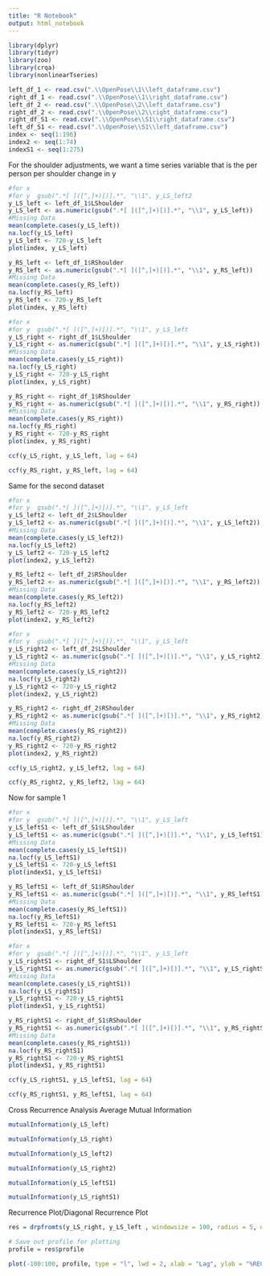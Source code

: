 ---
title: "R Notebook"
output: html_notebook
---
```{r Importing libraries}
library(dplyr)
library(tidyr)
library(zoo)
library(crqa)
library(nonlinearTseries)
``` 
```{r Load Datasets}
left_df_1 <- read.csv(".\\OpenPose\\1\\left_dataframe.csv")
right_df_1 <- read.csv(".\\OpenPose\\1\\right_dataframe.csv")
left_df_2 <- read.csv(".\\OpenPose\\2\\left_dataframe.csv")
right_df_2 <- read.csv(".\\OpenPose\\2\\right_dataframe.csv")
right_df_S1 <- read.csv(".\\OpenPose\\S1\\right_dataframe.csv")
left_df_S1 <- read.csv(".\\OpenPose\\S1\\left_dataframe.csv")
index <- seq(1:196)
index2 <- seq(1:74)
indexS1 <- seq(1:275)
```

For the shoulder adjustments, we want a time series variable that is the per person per shoulder change in y
```{r}
#for x
#for y  gsub(".*[ ]([^,]+)[)].*", "\\1", y_LS_left2
y_LS_left <- left_df_1$LShoulder
y_LS_left <- as.numeric(gsub(".*[ ]([^,]+)[)].*", "\\1", y_LS_left))
#Missing Data
mean(complete.cases(y_LS_left))
na.locf(y_LS_left)
y_LS_left <- 720-y_LS_left
plot(index, y_LS_left)
```
```{r}
y_RS_left <- left_df_1$RShoulder
y_RS_left <- as.numeric(gsub(".*[ ]([^,]+)[)].*", "\\1", y_RS_left))
#Missing Data
mean(complete.cases(y_RS_left))
na.locf(y_RS_left)
y_RS_left <- 720-y_RS_left
plot(index, y_RS_left)
```

```{r}
#for x
#for y  gsub(".*[ ]([^,]+)[)].*", "\\1", y_LS_left
y_LS_right <- right_df_1$LShoulder
y_LS_right <- as.numeric(gsub(".*[ ]([^,]+)[)].*", "\\1", y_LS_right))
#Missing Data
mean(complete.cases(y_LS_right))
na.locf(y_LS_right)
y_LS_right <- 720-y_LS_right
plot(index, y_LS_right)
```
```{r}
y_RS_right <- right_df_1$RShoulder
y_RS_right <- as.numeric(gsub(".*[ ]([^,]+)[)].*", "\\1", y_RS_right))
#Missing Data
mean(complete.cases(y_RS_right))
na.locf(y_RS_right)
y_RS_right <- 720-y_RS_right
plot(index, y_RS_right)
```
```{r}
ccf(y_LS_right, y_LS_left, lag = 64)
```
```{r}
ccf(y_RS_right, y_RS_left, lag = 64)
```

Same for the second dataset
```{r}
#for x
#for y  gsub(".*[ ]([^,]+)[)].*", "\\1", y_LS_left
y_LS_left2 <- left_df_2$LShoulder
y_LS_left2 <- as.numeric(gsub(".*[ ]([^,]+)[)].*", "\\1", y_LS_left2))
#Missing Data
mean(complete.cases(y_LS_left2))
na.locf(y_LS_left2)
y_LS_left2 <- 720-y_LS_left2
plot(index2, y_LS_left2)
```
```{r}
y_RS_left2 <- left_df_2$RShoulder
y_RS_left2 <- as.numeric(gsub(".*[ ]([^,]+)[)].*", "\\1", y_RS_left2))
#Missing Data
mean(complete.cases(y_RS_left2))
na.locf(y_RS_left2)
y_RS_left2 <- 720-y_RS_left2
plot(index2, y_RS_left2)
```
```{r}
#for x
#for y  gsub(".*[ ]([^,]+)[)].*", "\\1", y_LS_left
y_LS_right2 <- left_df_2$LShoulder
y_LS_right2 <- as.numeric(gsub(".*[ ]([^,]+)[)].*", "\\1", y_LS_right2))
#Missing Data
mean(complete.cases(y_LS_right2))
na.locf(y_LS_right2)
y_LS_right2 <- 720-y_LS_right2
plot(index2, y_LS_right2)
```
```{r}
y_RS_right2 <- right_df_2$RShoulder
y_RS_right2 <- as.numeric(gsub(".*[ ]([^,]+)[)].*", "\\1", y_RS_right2))
#Missing Data
mean(complete.cases(y_RS_right2))
na.locf(y_RS_right2)
y_RS_right2 <- 720-y_RS_right2
plot(index2, y_RS_right2)
```

```{r}
ccf(y_LS_right2, y_LS_left2, lag = 64)
```
```{r}
ccf(y_RS_right2, y_RS_left2, lag = 64)
```

Now for sample 1
```{r}
#for x
#for y  gsub(".*[ ]([^,]+)[)].*", "\\1", y_LS_left
y_LS_leftS1 <- left_df_S1$LShoulder
y_LS_leftS1 <- as.numeric(gsub(".*[ ]([^,]+)[)].*", "\\1", y_LS_leftS1))
#Missing Data
mean(complete.cases(y_LS_leftS1))
na.locf(y_LS_leftS1)
y_LS_leftS1 <- 720-y_LS_leftS1
plot(indexS1, y_LS_leftS1)
```
```{r}
y_RS_leftS1 <- left_df_S1$RShoulder
y_RS_leftS1 <- as.numeric(gsub(".*[ ]([^,]+)[)].*", "\\1", y_RS_leftS1))
#Missing Data
mean(complete.cases(y_RS_leftS1))
na.locf(y_RS_leftS1)
y_RS_leftS1 <- 720-y_RS_leftS1
plot(indexS1, y_RS_leftS1)
```
```{r}
#for x
#for y  gsub(".*[ ]([^,]+)[)].*", "\\1", y_LS_left
y_LS_rightS1 <- right_df_S1$LShoulder
y_LS_rightS1 <- as.numeric(gsub(".*[ ]([^,]+)[)].*", "\\1", y_LS_rightS1))
#Missing Data
mean(complete.cases(y_LS_rightS1))
na.locf(y_LS_rightS1)
y_LS_rightS1 <- 720-y_LS_rightS1
plot(indexS1, y_LS_rightS1)
```
```{r}
y_RS_rightS1 <- right_df_S1$RShoulder
y_RS_rightS1 <- as.numeric(gsub(".*[ ]([^,]+)[)].*", "\\1", y_RS_rightS1))
#Missing Data
mean(complete.cases(y_RS_rightS1))
na.locf(y_RS_rightS1)
y_RS_rightS1 <- 720-y_RS_rightS1
plot(indexS1, y_RS_rightS1)
```

```{r}
ccf(y_LS_rightS1, y_LS_leftS1, lag = 64)
```
```{r}
ccf(y_RS_rightS1, y_RS_leftS1, lag = 64)
```

Cross Recurrence Analysis
Average Mutual Information
```{r}
mutualInformation(y_LS_left)
```
```{r}
mutualInformation(y_LS_right)
```
```{r}
mutualInformation(y_LS_left2)
```
```{r}
mutualInformation(y_LS_right2)
```
```{r}
mutualInformation(y_LS_leftS1)
```
```{r}
mutualInformation(y_LS_rightS1)
```
Recurrence Plot/Diagonal Recurrence Plot
```{r}
res = drpfromts(y_LS_right, y_LS_left , windowsize = 100, radius = 5, delay = 1, embed = 1, rescale = 0,  normalize = 0, mindiagline = 2, minvertline = 2,            tw = 0, whiteline = FALSE, recpt = FALSE,                 side = 'both', method = 'crqa', metric = 'euclidean', datatype = 'continuous')

# Save out profile for plotting
profile = res$profile

``` 
```{r}
plot(-100:100, profile, type = "l", lwd = 2, xlab = "Lag", ylab = "%REC")
```